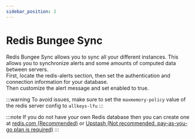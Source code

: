 ```yaml
---
sidebar_position: 2
---
```


# Redis Bungee Sync
Redis Bungee Sync allows you to sync all your different instances. This allows you to synchronize alerts and some amounts of computed data between servers.<br />
First, locate the redis-alerts section, then set the authentication and connection information for your database. <br />
Then customize the alert message and set enabled to true.

:::warning
To avoid issues, make sure to set the `maxmemory-policy` value of the redis server config to `allkeys-lfu`
:::

:::note
If you do not have your own Redis database then you can create one at [redis.com (Recommended)](https://redis.com/) or [Upstash (Not recommended, pay-as-you-go plan is required)](https://upstash.com/)
:::